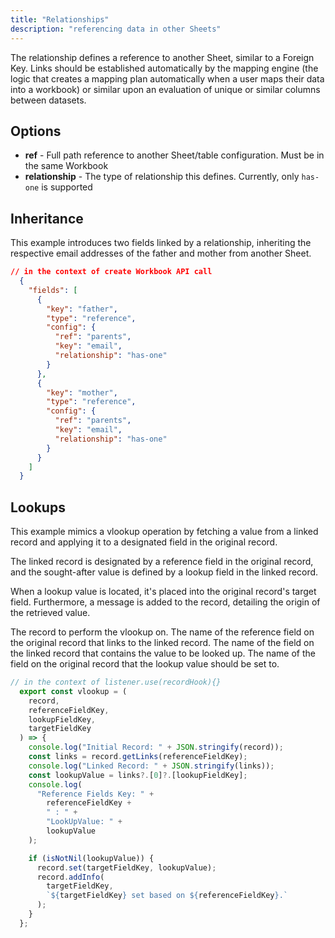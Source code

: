```yaml
---
title: "Relationships"
description: "referencing data in other Sheets"
---
```


The relationship defines a reference to another Sheet, similar to a Foreign Key.
Links should be established automatically by the mapping engine (the logic that
creates a mapping plan automatically when a user maps their data into a workbook)
or similar upon an evaluation of unique or similar columns between datasets.

## Options

- **ref** - Full path reference to another Sheet/table configuration. Must be in
the same Workbook
- **relationship** - The type of relationship this defines. Currently, only
`has-one` is supported

## Inheritance

This example introduces two fields linked by a relationship, inheriting the
respective email addresses of the father and mother from another Sheet.

```json workbooks.create
// in the context of create Workbook API call
  {
    "fields": [
      {
        "key": "father",
        "type": "reference",
        "config": {
          "ref": "parents",
          "key": "email",
          "relationship": "has-one"
        }
      },
      {
        "key": "mother",
        "type": "reference",
        "config": {
          "ref": "parents",
          "key": "email",
          "relationship": "has-one"
        }
      }
    ]
  }
```


## Lookups

This example mimics a vlookup operation by fetching a value from a linked record
and applying it to a designated field in the original record.

The linked record is designated by a reference field in the original record, and
the sought-after value is defined by a lookup field in the linked record.

When a lookup value is located, it's placed into the original record's target
field. Furthermore, a message is added to the record, detailing the origin of
the retrieved value.

<ParamField path="record" type="Object">
  The record to perform the vlookup on.
</ParamField>

<ParamField path="referenceFieldKey" type="string">
  The name of the reference field on the original record that links to the
  linked record.
</ParamField>

<ParamField path="lookupFieldKey" type="string">
  The name of the field on the linked record that contains the value to be
  looked up.
</ParamField>

<ParamField path="targetFieldKey" type="string">
  The name of the field on the original record that the lookup value should be
  set to.
</ParamField>

```jsx
// in the context of listener.use(recordHook){}
  export const vlookup = (
    record,
    referenceFieldKey,
    lookupFieldKey,
    targetFieldKey
  ) => {
    console.log("Initial Record: " + JSON.stringify(record));
    const links = record.getLinks(referenceFieldKey);
    console.log("Linked Record: " + JSON.stringify(links));
    const lookupValue = links?.[0]?.[lookupFieldKey];
    console.log(
      "Reference Fields Key: " +
        referenceFieldKey +
        " : " +
        "LookUpValue: " +
        lookupValue
    );

    if (isNotNil(lookupValue)) {
      record.set(targetFieldKey, lookupValue);
      record.addInfo(
        targetFieldKey,
        `${targetFieldKey} set based on ${referenceFieldKey}.`
      );
    }
  };
```
